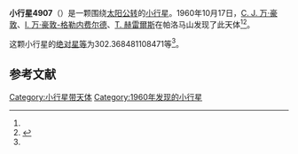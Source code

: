 {{Infobox planet
| bgcolour = #FFFFC0
| name = 4907 Zoser
| symbol = 
| image = 
| caption = 
| discovery = yes
| discovery_ref = 
| discoverer = [[C._J._万·豪敦|C. J. 万·豪敦]]、[[I._万·豪敦-格勒内费尔德|I. 万·豪敦-格勒内费尔德]]、[[T._赫雷爾斯|T. 赫雷爾斯]]
| discovery_site = [[帕洛马山|帕洛马山]] 
| discovered = 1960年10月17日
| designations = yes
| mp_name = 
| named_after = 
| alt_names = 7618 P-L/ 1972 XR1 / 1977 RE3 / 1980 FD11
| mp_category = [[主带小行星|主带小行星]]
| orbit_ref = <ref name="a">[http://ssd.jpl.nasa.gov/sbdb.cgi?sstr=4907 4907 Zoser] {{Wayback|url=http://ssd.jpl.nasa.gov/sbdb.cgi?sstr=4907 |date=20201124011048 }}，小行星數據庫瀏覽器（JPL Small-Body Database Browser）－[[美国国家航空航天局|美国国家航空航天局]]喷气推进实验室</ref>
| epoch = 2456400.5 (2013年4月18日更新)
| aphelion = {{convert|3.478443078168252|AU|km|3|abbr=on|lk=out}}
| perihelion = {{convert|2.878741971188588|AU|km|3|abbr=on}}
| semimajor = {{convert|3.17859252467842|AU|km|3|abbr=on}}
| eccentricity = 0.094334379
| period = 2069.906429 [[日|日]]<br />5.67[[儒略年|儒略年]]
| avg_speed = 
| inclination = 5.993173114794542
| asc_node = 136.5187633269673
| mean_anomaly = 
| arg_peri = 302.368481108471
| satellites = 
| physical_characteristics = yes
| dimensions = 
| mass = 
| density = 
| surface_grav = 
| escape_velocity = 
| sidereal_day = 
| axial_tilt = 
| pole_ecliptic_lat = 
| pole_ecliptic_lon = 
| albedo = 
| temperatures= 
| temp_name1 = 
| mean_temp_1 = 
| max_temp_1 = 
| temp_name2 = 
| max_temp_2 = 
| spectral_type = 
| abs_magnitude = 302.368481108471
}}

'''小行星4907'''（{{lang-en|4907 Zoser}}）是一颗围绕[[太阳|太阳]][[公转|公转]]的[[小行星|小行星]]。1960年10月17日，[[C._J._万·豪敦|C. J. 万·豪敦]]、[[I._万·豪敦-格勒内费尔德|I. 万·豪敦-格勒内费尔德]]、[[T._赫雷爾斯|T. 赫雷爾斯]]在帕洛马山发现了此天体<ref name="a" /><ref>{{cite news|title=小行星列表|url=http://cfa-www.harvard.edu/iau/lists/NumberedMPs.txt|accessdate=2013-07-08|newspaper=哈佛大学|archive-date=2008-05-17|archive-url=https://web.archive.org/web/20080517010638/http://cfa-www.harvard.edu/iau/lists/NumberedMPs.txt|dead-url=no}}</ref>。

这颗小行星的[[绝对星等|绝对星等]]为302.368481108471等<ref name="a" />。

==参考文献==
{{reflist}}
{{Minor Planet Number|[[小行星4906|小行星4906]]|[[小行星4908|小行星4908]]}}

{{小天体}}

[[Category:小行星带天体|Category:小行星带天体]]
[[Category:1960年发现的小行星|Category:1960年发现的小行星]]

{{asteroid-stub}}